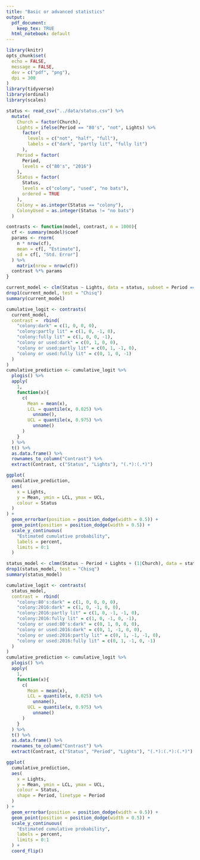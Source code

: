 ```yaml
---
title: "Basic or advanced statistics"
output: 
  pdf_document: 
    keep_tex: TRUE
  html_notebook: default
---
```


```r
library(knitr)
opts_chunk$set(
  echo = FALSE,
  message = FALSE,
  dev = c("pdf", "png"),
  dpi = 300
)
library(tidyverse)
library(ordinal)
library(scales)
```

```r
status <- read_csv("../data/status.csv") %>%
  mutate(
    Church = factor(Church),
    Lights = ifelse(Period == "80's", "not", Lights) %>%
      factor(
        levels = c("not", "half", "full"),
        labels = c("dark", "partly lit", "fully lit")
      ),
    Period = factor(
      Period,
      levels = c("80's", "2016")
    ),
    Status = factor(
      Status,
      levels = c("colony", "used", "no bats"),
      ordered = TRUE
    ),
    Colony = as.integer(Status == "colony"),
    ColonyUsed = as.integer(Status != "no bats")
  )
```

```r
contrasts <- function(model, contrast, n = 1000){
  cf <- summary(model)$coef
  params <- rnorm(
    n * nrow(cf), 
    mean = cf[, "Estimate"], 
    sd = cf[, "Std. Error"]
  ) %>%
    matrix(nrow = nrow(cf))
  contrast %*% params
}
```

```r
current_model <- clm(Status ~ Lights, data = status, subset = Period == "2016")
drop1(current_model, test = "Chisq")
summary(current_model)
```

```r
cumulative_logit <- contrasts(
  current_model, 
  contrast =  rbind(
    "colony:dark" = c(1, 0, 0, 0),
    "colony:partly lit" = c(1, 0, -1, 0),
    "colony:fully lit" = c(1, 0, 0, -1),
    "colony or used:dark" = c(0, 1, 0, 0),
    "colony or used:partly lit" = c(0, 1, -1, 0),
    "colony or used:fully lit" = c(0, 1, 0, -1)
  )
)
cumulative_prediction <- cumulative_logit %>%
  plogis() %>%
  apply(
    1, 
    function(x){
      c(
        Mean = mean(x), 
        LCL = quantile(x, 0.025) %>%
          unname(), 
        UCL = quantile(x, 0.975) %>%
          unname()
      )
    }
  ) %>%
  t() %>%
  as.data.frame() %>%
  rownames_to_column("Contrast") %>%
  extract(Contrast, c("Status", "Lights"), "(.*):(.*)")
```

```r
ggplot(
  cumulative_prediction, 
  aes(
    x = Lights, 
    y = Mean, ymin = LCL, ymax = UCL, 
    colour = Status
  )
) +
  geom_errorbar(position = position_dodge(width = 0.5)) +
  geom_point(position = position_dodge(width = 0.5)) +
  scale_y_continuous(
    "Estimated cumulative probability",
    labels = percent, 
    limits = 0:1
  )
```

  
```r
status_model <- clmm(Status ~ Period + Lights + (1|Church), data = status)
drop1(status_model, test = "Chisq")
summary(status_model)
```

```r
cumulative_logit <- contrasts(
  status_model, 
  contrast =  rbind(
    "colony:80's:dark" = c(1, 0, 0, 0, 0),
    "colony:2016:dark" = c(1, 0, -1, 0, 0),
    "colony:2016:partly lit" = c(1, 0, -1, -1, 0),
    "colony:2016:fully lit" = c(1, 0, -1, 0, -1),
    "colony or used:80's:dark" = c(0, 1, 0, 0, 0),
    "colony or used:2016:dark" = c(0, 1, -1, 0, 0),
    "colony or used:2016:partly lit" = c(0, 1, -1, -1, 0),
    "colony or used:2016:fully lit" = c(0, 1, -1, 0, -1)
  )
)
cumulative_prediction <- cumulative_logit %>%
  plogis() %>%
  apply(
    1, 
    function(x){
      c(
        Mean = mean(x), 
        LCL = quantile(x, 0.025) %>%
          unname(), 
        UCL = quantile(x, 0.975) %>%
          unname()
      )
    }
  ) %>%
  t() %>%
  as.data.frame() %>%
  rownames_to_column("Contrast") %>%
  extract(Contrast, c("Status", "Period", "Lights"), "(.*):(.*):(.*)")
```

```r
ggplot(
  cumulative_prediction, 
  aes(
    x = Lights, 
    y = Mean, ymin = LCL, ymax = UCL, 
    colour = Status, 
    shape = Period, linetype = Period
  )
) +
  geom_errorbar(position = position_dodge(width = 0.5)) +
  geom_point(position = position_dodge(width = 0.5)) +
  scale_y_continuous(
    "Estimated cumulative probability",
    labels = percent, 
    limits = 0:1
  ) + 
  coord_flip()
```
